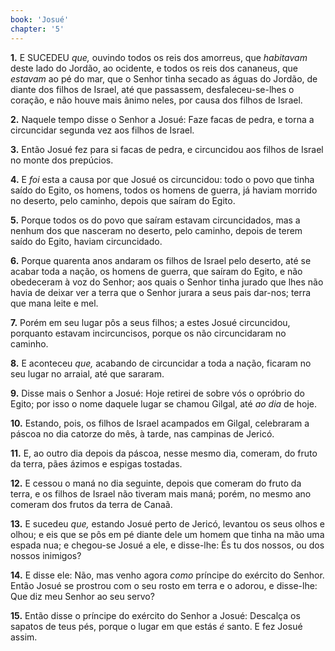 ```yaml
---
book: 'Josué'
chapter: '5'
---
```


**1.** E SUCEDEU *que,* ouvindo todos os reis dos amorreus, que *habitavam* deste lado do Jordão, ao ocidente, e todos os reis dos cananeus, que *estavam* ao pé do mar, que o Senhor tinha secado as águas do Jordão, de diante dos filhos de Israel, até que passassem, desfaleceu-se-lhes o coração, e não houve mais ânimo neles, por causa dos filhos de Israel.

**2.** Naquele tempo disse o Senhor a Josué: Faze facas de pedra, e torna a circuncidar segunda vez aos filhos de Israel.

**3.** Então Josué fez para si facas de pedra, e circuncidou aos filhos de Israel no monte dos prepúcios.

**4.** E *foi* esta a causa por que Josué os circuncidou: todo o povo que tinha saído do Egito, os homens, todos os homens de guerra, já haviam morrido no deserto, pelo caminho, depois que saíram do Egito.

**5.** Porque todos os do povo que saíram estavam circuncidados, mas a nenhum dos que nasceram no deserto, pelo caminho, depois de terem saído do Egito, haviam circuncidado.

**6.** Porque quarenta anos andaram os filhos de Israel pelo deserto, até se acabar toda a nação, os homens de guerra, que saíram do Egito, e não obedeceram à voz do Senhor; aos quais o Senhor tinha jurado que lhes não havia de deixar ver a terra que o Senhor jurara a seus pais dar-nos; terra que mana leite e mel.

**7.** Porém em seu lugar pôs a seus filhos; a estes Josué circuncidou, porquanto estavam incircuncisos, porque os não circuncidaram no caminho.

**8.** E aconteceu *que,* acabando de circuncidar a toda a nação, ficaram no seu lugar no arraial, até que sararam.

**9.** Disse mais o Senhor a Josué: Hoje retirei de sobre vós o opróbrio do Egito; por isso o nome daquele lugar se chamou Gilgal, até *ao dia* de hoje.

**10.** Estando, pois, os filhos de Israel acampados em Gilgal, celebraram a páscoa no dia catorze do mês, à tarde, nas campinas de Jericó.

**11.** E, ao outro dia depois da páscoa, nesse mesmo dia, comeram, do fruto da terra, pães ázimos e espigas tostadas.

**12.** E cessou o maná no dia seguinte, depois que comeram do fruto da terra, e os filhos de Israel não tiveram mais maná; porém, no mesmo ano comeram dos frutos da terra de Canaã.

**13.** E sucedeu *que,* estando Josué perto de Jericó, levantou os seus olhos e olhou; e eis que se pôs em pé diante dele um homem que tinha na mão uma espada nua; e chegou-se Josué a ele, e disse-lhe: És tu dos nossos, ou dos nossos inimigos?

**14.** E disse ele: Não, mas venho agora *como* príncipe do exército do Senhor. Então Josué se prostrou com o seu rosto em terra e o adorou, e disse-lhe: Que diz meu Senhor ao seu servo?

**15.** Então disse o príncipe do exército do Senhor a Josué: Descalça os sapatos de teus pés, porque o lugar em que estás *é* santo. E fez Josué assim.